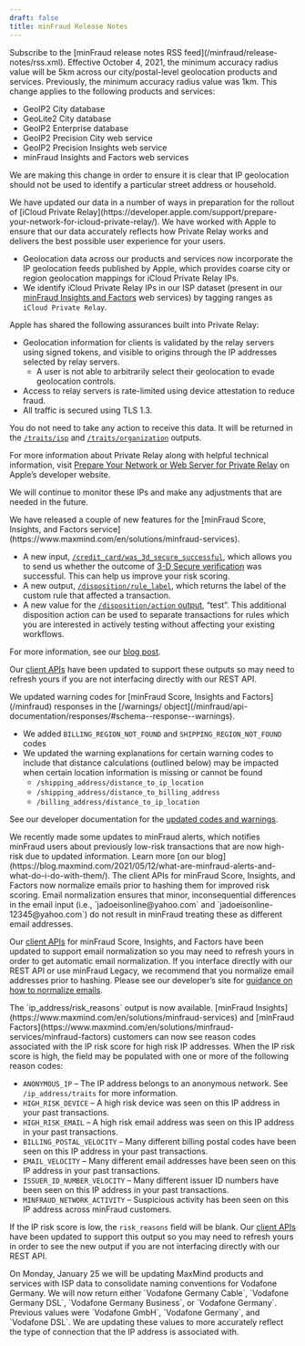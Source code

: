 ```yaml
---
draft: false
title: minFraud Release Notes
---
```


<Alert type="info">
Subscribe to the [minFraud release notes RSS feed](/minfraud/release-notes/rss.xml).
</Alert>

<ReleaseNote date="2021-09-23" title="Update to minimum accuracy_radius value">
Effective October 4, 2021, the minimum accuracy radius value will be 5km across
our city/postal-level geolocation products and services. Previously, the minimum
accuracy radius value was 1km. This change applies to the following products and
services:

- GeoIP2 City database
- GeoLite2 City database
- GeoIP2 Enterprise database
- GeoIP2 Precision City web service
- GeoIP2 Precision Insights web service
- minFraud Insights and Factors web services

We are making this change in order to ensure it is clear that IP geolocation
should not be used to identify a particular street address or household.
</ReleaseNote>

<ReleaseNote date="2021-09-08" title="Data Updates for Apple iCloud Private Relay">
We have updated our data in a number of ways in preparation for the rollout of
[iCloud Private Relay](https://developer.apple.com/support/prepare-your-network-for-icloud-private-relay/).
We have worked with Apple to ensure that our data accurately reflects how
Private Relay works and delivers the best possible user experience for your
users.

- Geolocation data across our products and services now incorporate the IP
geolocation feeds published by Apple, which provides coarse city or region
geolocation mappings for iCloud Private Relay IPs.
- We identify iCloud Private Relay IPs in our ISP dataset (present in our
[minFraud Insights and
Factors](https://www.maxmind.com/en/solutions/minfraud-services) web services)
by tagging ranges as `iCloud Private Relay`.

Apple has shared the following assurances built into Private Relay:

- Geolocation information for clients is validated by the relay servers using
signed tokens, and visible to origins through the IP addresses selected by relay
servers.
   - A user is not able to arbitrarily select their geolocation to evade
   geolocation controls.
- Access to relay servers is rate-limited using device attestation to reduce
fraud.
- All traffic is secured using TLS 1.3.

You do not need to take any action to receive this data. It will be returned in
the [`/traits/isp`](/geoip/docs/web-services/responses/#schema--response--traits__isp)
and [`/traits/organization`](/geoip/docs/web-services/responses/#schema--response--traits__organization)
outputs.

For more information about Private Relay along with helpful technical
information, visit [Prepare Your Network or Web Server for Private Relay](https://developer.apple.com/support/prepare-your-network-for-icloud-private-relay/)
on Apple’s developer website.

We will continue to monitor these IPs and make any adjustments that are needed
in the future.
</ReleaseNote>

<ReleaseNote date="2021-09-03" title="New minFraud features: passing 3-D Secure outcome, custom rule label in minFraud response, “test” disposition for custom rules">
We have released a couple of new features for the [minFraud Score, Insights, and
Factors service](https://www.maxmind.com/en/solutions/minfraud-services).

* A new input, [`/credit_card/was_3d_secure_successful`](/minfraud/api-documentation/requests#schema--request--credit-card__was_3d_secure_successful),
which allows you to send us whether the outcome of
[3-D Secure verification](https://en.wikipedia.org/wiki/3-D_Secure) was
successful. This can help us improve your risk scoring.
* A new output, [`/disposition/rule_label`](/minfraud/api-documentation/responses#schema--response--disposition__rule_label),
which returns the label of the custom rule that affected a transaction.
* A new value for the [`/disposition/action` output](/minfraud/api-documentation/responses#schema--response--disposition__action),
“test”. This additional disposition action can be used to separate transactions
for rules which you are interested in actively testing without affecting your
existing workflows.

For more information, see our [blog post](https://blog.maxmind.com/2021/09/03/new-minfraud-features-passing-3-d-secure-outcome-custom-rule-label-in-minfraud-response-test-disposition-for-custom-rules/).

Our [client APIs](/minfraud/evaluate-a-transaction#links-to-maxmind-client-apis)
have been updated to support these outputs so may need to refresh yours if you
are not interfacing directly with our REST API.
</ReleaseNote>

<ReleaseNote date="2021-05-19" title="Updated warning codes in minFraud Score, Insights, and Factors">
We updated warning codes for [minFraud Score, Insights and Factors](/minfraud)
responses in the [/warnings/
object](/minfraud/api-documentation/responses/#schema--response--warnings).

* We added `BILLING_REGION_NOT_FOUND` and `SHIPPING_REGION_NOT_FOUND` codes
* We updated the warning explanations for certain warning codes to include that
distance calculations (outlined below) may be impacted when certain location
information is missing or cannot be found
    - `/shipping_address/distance_to_ip_location`
    - `/shipping_address/distance_to_billing_address`
    - `/billing_address/distance_to_ip_location`

See our developer documentation for the [updated codes and
warnings](/minfraud/api-documentation/responses/#schema--response--warnings).
</ReleaseNote>

<ReleaseNote date="2021-05-13" title="Updates to minFraud Alerts">
We recently made some updates to minFraud alerts, which notifies minFraud users
about previously low-risk transactions that are now high-risk due to updated
information. Learn more [on our
blog](https://blog.maxmind.com/2021/05/12/what-are-minfraud-alerts-and-what-do-i-do-with-them/).
</ReleaseNote>

<ReleaseNote date="2021-02-22" title="Normalize Emails Before Hashing for Improved minFraud Scoring">
The client APIs for minFraud Score, Insights, and Factors now normalize emails
prior to hashing them for improved risk scoring. Email normalization ensures
that minor, inconsequential differences in the email input (i.e.,
`jadoeisonline@yahoo.com` and `jadoeisonline-12345@yahoo.com`) do not result in
minFraud treating these as different email addresses.

Our [client
APIs](/minfraud/evaluate-a-transaction#links-to-maxmind-client-apis) for
minFraud Score, Insights, and Factors have been updated to support email
normalization so you may need to refresh yours in order to get automatic email
normalization. If you interface directly with our REST API or use minFraud
Legacy, we recommend that you normalize email addresses prior to hashing.
Please see our developer’s site for [guidance on how to normalize
emails](/minfraud/normalizing-email-addresses-for-minfraud).
</ReleaseNote>

<ReleaseNote date="2021-02-03" title="New output IP risk reasons">
The `ip_address/risk_reasons` output is now available. [minFraud
Insights](https://www.maxmind.com/en/solutions/minfraud-services) and [minFraud
Factors](https://www.maxmind.com/en/solutions/minfraud-services/minfraud-factors)
customers can now see reason codes associated with the IP risk score for high
risk IP addresses. When the IP risk score is high, the field may be populated
with one or more of the following reason codes:

* `ANONYMOUS_IP` – The IP address belongs to an anonymous network. See
`/ip_address/traits` for more information.
* `HIGH_RISK_DEVICE` – A high risk device was seen on this IP address in your
past transactions.
* `HIGH_RISK_EMAIL` – A high risk email address was seen on this IP address in
your past transactions.
* `BILLING_POSTAL_VELOCITY` – Many different billing postal codes have been
seen on this IP address in your past transactions.
* `EMAIL_VELOCITY` – Many different email addresses have been seen on this IP
address in your past transactions.
* `ISSUER_ID_NUMBER_VELOCITY` – Many different issuer ID numbers have been seen
on this IP address in your past transactions.
* `MINFRAUD_NETWORK_ACTIVITY` – Suspicious activity has been seen on this IP
address across minFraud customers.

If the IP risk score is low, the `risk_reasons` field will be blank. Our
[client APIs](/minfraud/evaluate-a-transaction#links-to-maxmind-client-apis)
have been updated to support this output so you may need to refresh yours in
order to see the new output if you are not interfacing directly with our REST
API.
</ReleaseNote>

<ReleaseNote date="2021-01-22" title="Change to Vodafone Germany ISP name">
On Monday, January 25 we will be updating MaxMind products and services with
ISP data to consolidate naming conventions for Vodafone Germany. We will now
return either `Vodafone Germany Cable`, `Vodafone Germany DSL`, `Vodafone
Germany Business`, or `Vodafone Germany`. Previous values were `Vodafone GmbH`,
`Vodafone Germany`, and `Vodafone DSL`. We are updating these values to more
accurately reflect the type of connection that the IP address is associated
with.
</ReleaseNote>

